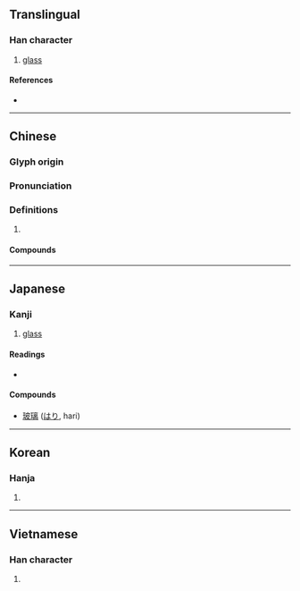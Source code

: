 {{character info/new}}
==Translingual==

===Han character===
{{Han char|rn=96|rad=玉|as=05|sn=9|four=14147|canj=MGDHE|ids=⿰𤣩皮}}

# [[glass]]

====References====
* {{Han ref|kx=0729.050|dkj=20899|dj=1140.280|hdz=21109.020|uh=73BB|ud=29627|bh=ACC1|bd=44225}}

----

==Chinese==
{{zh-forms}}

===Glyph origin===
{{Han etym}}

===Pronunciation===
{{zh-pron
|m=bō
|c=bo1
|h=pfs=
|md=
|mn=
|w=
|mc=y
|oc=y
|cat=
}}

===Definitions===
{{zh-hanzi}}

# {{rfdef|lang=zh}}

====Compounds====
{{zh-der|玻璃}}

----

==Japanese==

===Kanji===
{{ja-kanji|grade=uc|rs=玉05}}

# [[glass]]

====Readings====
* {{ja-readings|on=[[は]] (ha)}}

====Compounds====
* [[玻璃]] ([[はり]], hari)

----

==Korean==

===Hanja===
{{ko-hanja|hangeul=파|eumhun=|rv=pa|mr=p'a|y=pha}}

# {{defn|lang=ko|sort=玉05}}

----

==Vietnamese==

===Han character===
{{vi-hantu|[[pha]]|rs=玉05}}

# {{defn|lang=vi|sort=玉05}}